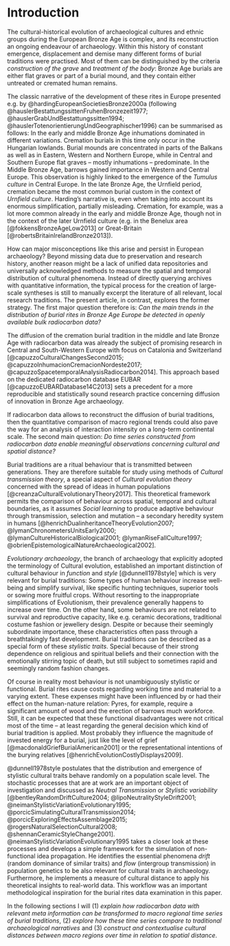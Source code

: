 # Introduction {#introduction}

The cultural-historical evolution of archaeological cultures and ethnic groups during the European Bronze Age is complex, and its reconstruction an ongoing endeavour of archaeology. Within this history of constant emergence, displacement and demise many different forms of burial traditions were practised. Most of them can be distinguished by the criteria *construction of the grave* and *treatment of the body*: Bronze Age burials are either flat graves or part of a burial mound, and they contain either untreated or cremated human remains. 

The classic narrative of the development of these rites in Europe presented e.g. by @hardingEuropeanSocietiesBronze2000a (following @hauslerBestattungssittenFruhenBronzezeit1977; @hauslerGrabUndBestattungssitten1994; @hauslerTotenorientierungUndGeographischer1996) can be summarised as follows: In the early and middle Bronze Age inhumations dominated in different variations. Cremation burials in this time only occur in the Hungarian lowlands. Burial mounds are concentrated in parts of the Balkans as well as in Eastern, Western and Northern Europe, while in Central and Southern Europe flat graves -- mostly inhumations -- predominate. In the Middle Bronze Age, barrows gained importance in Western and Central Europe. This observation is highly linked to the emergence of the *Tumulus culture* in Central Europe. In the late Bronze Age, the Urnfield period, cremation became the most common burial custom in the context of *Urnfield culture*. Harding's narrative is, even when taking into account its enormous simplification, partially misleading. Cremation, for example, was a lot more common already in the early and middle Bronze Age, though not in the context of the later Urnfield culture (e.g. in the Benelux area [@fokkensBronzeAgeLow2013] or Great-Britain [@robertsBritainIrelandBronze2013]).

How can major misconceptions like this arise and persist in European archaeology? Beyond missing data due to preservation and research history, another reason might be a lack of unified data repositories and universally acknowledged methods to measure the spatial and temporal distribution of cultural phenomena. Instead of directly querying archives with quantitative information, the typical process for the creation of large-scale syntheses is still to manually excerpt the literature of all relevant, local research traditions. The present article, in contrast, explores the former strategy. The first major question therefore is: *Can the main trends in the distribution of burial rites in Bronze Age Europe be detected in openly available bulk radiocarbon data?* 

The diffusion of the cremation burial tradition in the middle and late Bronze Age with radiocarbon data was already the subject of promising research in Central and South-Western Europe with focus on Catalonia and Switzerland [@capuzzoCulturalChangesSecond2015; @capuzzoInhumacionCremacionNordeste2017; @capuzzoSpacetemporalAnalysisRadiocarbon2014]. This approach based on the dedicated radiocarbon database EUBAR [@capuzzoEUBARDatabase14C2013] sets a precedent for a more reproducible and statistically sound research practice concerning diffusion of innovation in Bronze Age archaeology.

If radiocarbon data allows to reconstruct the diffusion of burial traditions, then the quantitative comparison of macro regional trends could also pave the way for an analysis of interaction intensity on a long-term continental scale. The second main question: *Do time series constructed from radiocarbon data enable meaningful observations concerning cultural and spatial distance?*

Burial traditions are a ritual behaviour that is transmitted between generations. They are therefore suitable for study using methods of *Cultural transmission theory*, a special aspect of *Cultural evolution theory* concerned with the spread of ideas in human populations [@creanzaCulturalEvolutionaryTheory2017]. This theoretical framework permits the comparison of behaviour across spatial, temporal and cultural boundaries, as it assumes *Social learning* to produce adaptive behaviour through transmission, selection and mutation -- a secondary heredity system in humans [@henrichDualinheritanceTheoryEvolution2007; @lymanChronometersUnitsEarly2000; @lymanCultureHistoricalBiological2001; @lymanRiseFallCulture1997; @obrienEpistemologicalNatureArchaeological2002]. 

*Evolutionary archaeology*, the branch of archaeology that explicitly adopted the terminology of Cultural evolution, established an important distinction of cultural behaviour in *function* and *style* [@dunnell1978style] which is very relevant for burial traditions: Some types of human behaviour increase well-being and simplify survival, like specific hunting techniques, superior tools or sowing more fruitful crops. Without resorting to the inappropriate simplifications of Evolutionism, their prevalence generally happens to increase over time. On the other hand, some behaviours are not related to survival and reproductive capacity, like e.g. ceramic decorations, traditional costume fashion or jewellery design. Despite or because their seemingly subordinate importance, these characteristics often pass through a breathtakingly fast development. Burial traditions can be described as a special form of these *stylistic traits*. Special because of their strong dependence on religious and spiritual beliefs and their connection with the emotionally stirring topic of death, but still subject to sometimes rapid and seemingly random fashion changes. 

Of course in reality most behaviour is not unambiguously stylistic or functional. Burial rites cause costs regarding working time and material to a varying extent. These expenses might have been influenced by or had their effect on the human-nature relation: Pyres, for example, require a significant amount of wood and the erection of barrows much workforce. Still, it can be expected that these functional disadvantages were not critical most of the time -- at least regarding the general decision which kind of burial tradition is applied. Most probably they influence the magnitude of invested energy for a burial, just like the level of grief [@macdonaldGriefBurialAmerican2001] or the representational intentions of the burying relatives [@henrichEvolutionCostlyDisplays2009].

@dunnell1978style postulates that the distribution and emergence of stylistic cultural traits behave randomly on a population scale level. The stochastic processes that are at work are an important object of investigation and discussed as *Neutral Transmission* or *Stylistic variability* [@bentleyRandomDriftCulture2004; @lipoNeutralityStyleDrift2001; @neimanStylisticVariationEvolutionary1995; @porcicSimulatingCulturalTransmission2014; @porcicExploringEffectsAssemblage2015; @rogersNaturalSelectionCultural2008; @shennanCeramicStyleChange2001]. @neimanStylisticVariationEvolutionary1995 takes a closer look at these processes and develops a simple framework for the simulation of non-functional idea propagation. He identifies the essential phenomena *drift* (random dominance of similar traits) and *flow* (intergroup transmission) in population genetics to be also relevant for cultural traits in archaeology. Furthermore, he implements a measure of cultural distance to apply his theoretical insights to real-world data. This workflow was an important methodological inspiration for the burial rites data examination in this paper.

In the following sections I will (1) *explain how radiocarbon data with relevant meta information can be transformed to macro regional time series of burial traditions*, (2) *explore how these time series compare to traditional archaeological narratives* and (3) *construct and contextualise cultural distances between macro regions over time in relation to spatial distance*.
